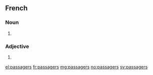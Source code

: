 ==French==

===Noun===
{{head|fr|plural|g=m}}

# {{masculine plural of|passager|lang=fr}}

===Adjective===
{{fr-adj-form}}

# {{masculine plural of|passager|lang=fr}}

[[el:passagers]]
[[fr:passagers]]
[[mg:passagers]]
[[no:passagers]]
[[sv:passagers]]